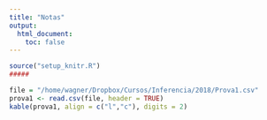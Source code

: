```yaml
---
title: "Notas"
output:
  html_document:
    toc: false
---
```


```r
source("setup_knitr.R")
#####


```

```r
file = "/home/wagner/Dropbox/Cursos/Inferencia/2018/Prova1.csv"
prova1 <- read.csv(file, header = TRUE)
kable(prova1, align = c("l","c"), digits = 2)
```

